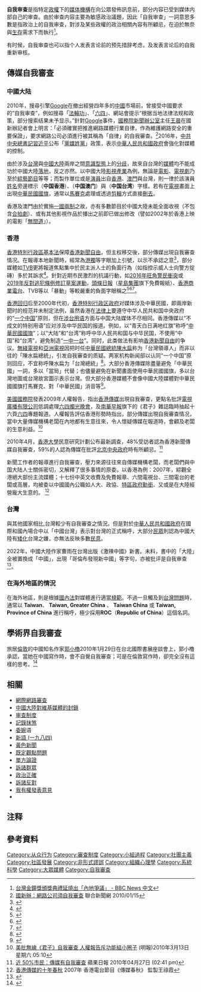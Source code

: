 {{审查制度}}
'''自我审查'''是指特定[[政權|政權]]下的[[大眾媒體|媒体]][[機構|機構]]在向公眾發佈訊息前，部分内容已受到媒体内部自己的审查。由於审查内容主要為敏感政治議題，因此「自我审查」一詞意思多數是指政治上的自我审查，對涉及某些政權的政治相關內容有所顧忌，在迫於無奈與[[生存|生存]]需求下而執行<ref>[https://www.bbc.com/zhongwen/trad/china/2016/10/161009_taiwan_golden_bell 台灣金鐘獎頒獎典禮延燒出「內地爭議」 - BBC News 中文]</ref>。

有时候，自我审查也可以指个人发表言论前的预先措辞考虑，及发表言论后的自我重新审核。

{{or|有關於實施「自我审查」，正意味着，『此些媒体被認定為缺乏該當[[政權|政權]]所認定之[[中立|中立]]性、[[真理|真实]]性、全面性，可信性』，故“自我审查”对于媒体機構来说，通常是一種[[狹義|狹義]]的要求。而對於大眾而言，則是戲謔地用來形容話不好說，對於那些言論受到[[管制|管制]]的國家，或者那些允許自由發表意見卻要求[[政治正確|政治正確]]的國家，「自我審查」成為公眾的調侃用詞。}}

==傳媒自我審查==
{{Globalize|章節|area=两岸三地|time=2018-08-20T01:50:10+00:00}}

===中國大陆===
{{main|中华人民共和国言论审查}}
2010年，搜尋引擎[[Google|Google]]在撤出經營四年多的[[中華人民共和國|中國]]市場前，曾接受中國要求的“自我审查”，例如搜尋「[[法輪功|法輪功]]」、「[[六四|六四]]」、網站會提示“根据当地法律法规和政策，部分搜索结果未予显示。”針對[[Google|Google]]事件，[[國務院新聞辦公室|國務院新聞辦公室]]主任[[王晨_(政治人物)|王晨]]在國新辦記者會上明言：「必須確實把推進網路媒體行業自律，作為維護網路安全的重要保證」，要求網路公司必須進行被其稱為「自律」的自我審查。<ref>[http://mag.udn.com/mag/digital/storypage.jsp?f_ART_ID=231364 國新辦：網路公司須自我審查] {{Wayback|url=http://mag.udn.com/mag/digital/storypage.jsp?f_ART_ID=231364 |date=20100118014358 }} 聯合新聞網 2010/01/15</ref>2016年，[[中國共產黨中央委員會總書記|中共中央總書記]][[習近平|習近平]]公布「[[黨媒姓黨|黨媒姓黨]]」政策，表示[[中華人民共和國政府|中華人民共和國政府]]會強化對媒體的控制。

由於涉及[[台灣|台灣]]與[[中國大陸|中國大陸]]兩岸之間[[意識型態|意識型態]]上的[[文化差異|分歧]]，故來自台灣的[[媒體|媒體]]均不能成功於中國大陸[[電視節目|落地]]，反之亦然。以中國大陸[[影視產業|影視產業]]為例，無論是[[電影|電影]]、[[電視劇|電視劇]]乃至於[[綜藝節目|綜藝節目]]等等；而製作單位或是[[演員|演員]]出自[[香港|香港]]、[[澳門|澳門]]與台灣，則一律於該演員[[姓名|姓名]]旁邊標示（'''中国香港'''）、（'''中国澳门'''）與（'''中国台湾'''）字樣{{NoteTag|例如，許多電影中也許有來自臺灣的工作團隊，字幕上也全都標示為中國臺灣。其他包括[[香港|香港]]和[[澳門|澳門]]的中華人民共和國[[特別行政區|特別行政區]]也會依照該地區法律來標示，如[[香港特别行政区基本法|香港特别行政区基本法]]第151條、[[澳門特别行政区基本法|澳門特别行政区基本法]]第136條。格式範例如，“導演：[[周杰倫|周杰倫]]（中國臺灣）；主演：[[劉德華|劉德華]]（中國香港）；歌手：[[梁洛施|梁洛施]]（中國澳門）”。}}。若有在[[電視|電視]]畫面上出現[[中華民國國旗|中華民國國旗]]，通常以[[馬賽克|馬賽克]]處理或透過[[剪輯|剪輯]]方式直接[[刪除|刪去]]。

香港及澳門由於實施[[一國兩制|一國兩制]]之故，亦有多數節目於中國大陸未能全面收視（不包含[[合拍劇|合拍劇]]）、或有其他影視作品於播出之前即已做出修改（譬如2002年於香港上映的電影「[[無間道|無間道]]」）。

===香港===
[[香港特別行政區基本法|香港特別行政區基本法]]保障[[香港新聞自由|香港新聞自由]]，但主权移交後，部分傳媒出現自我審查情况。在報導本地新聞時，經常為[[港獨|港獨]]等字眼加上引號，以示不承認之意<ref>{{Cite web |url=https://news.rthk.hk/rthk/ch/component/k2/1412532-20180815.htm?archive_date=2018-08-15 |title=劉兆佳指中央打擊港獨手法多包括向特首發出指令等 (香港電台) |access-date=2019-07-20 |archive-url=https://web.archive.org/web/20190720102506/https://news.rthk.hk/rthk/ch/component/k2/1412532-20180815.htm%3Farchive_date%3D2018-08-15 |archive-date=2019-07-20 |dead-url=no }}</ref>，部分媒體如[[TVB|TVB]]更將報道焦點集中於民主派人士的負面行為（如指控示威人士向警方掟磚）多於其訴求<REF>
{{Cite web |url=https://www.bbc.com/zhongwen/trad/chinese-news-49001797 |title=香港TVB、有線新聞、Now 電視台報道「反送中」抗議的細微差別背後 (BBC) |access-date=2019-07-20 |archive-url=https://web.archive.org/web/20190717040856/https://www.bbc.com/zhongwen/trad/chinese-news-49001797 |archive-date=2019-07-17 |dead-url=no }}
</REF>。針對近期市民激烈的抗議行動，如[[2016年旺角警民衝突|2016年旺角警民衝突]]或[[2019年|2019年]][[反對逃犯條例修訂草案運動|反對逃犯條例修訂草案運動]]，[[頭條日報|頭條日報]]（[[星島集團|星島集團]]旗下免費報紙）、[[香港商業電台|香港商業電台]]、TVB等以「暴動」等較嚴重的負面字眼稱之<REF>
{{Cite web |url=http://www.881903.com/Page/ZH-TW/newsdetail.aspx?ItemId=1123157&csid=261_341 |title=金鐘暴動至今有22人送院 (香港商業電台) |access-date=2019-07-20 |archive-url=https://web.archive.org/web/20200224024637/https://www.881903.com/Page/ZH-TW/newsdetail.aspx?ItemId=1123157&csid=261_341 |archive-date=2020-02-24 |dead-url=no }}
</REF><REF>
{{Cite web |url=https://hd.stheadline.com/news/daily/hk/771407/%E6%97%A5%E5%A0%B1-%E6%B8%AF%E8%81%9E-%E9%98%B2%E6%9A%B4%E8%AD%A6-%E5%82%AC%E6%B7%9A%E5%BD%88%E6%A9%A1%E8%86%A0%E5%BD%88%E9%8E%AE%E6%9A%B4-%E5%9C%8D%E7%AB%8B%E6%9C%83%E5%8F%8D%E4%BF%AE%E4%BE%8B-%E9%87%91%E9%90%98%E7%81%A3%E4%BB%94%E7%88%86%E6%9A%B4%E5%8B%95 |title=防暴警 催淚彈橡膠彈鎮暴 圍立會反修例 金鐘灣仔爆暴動 (頭條日報) |access-date=2019-07-20 |archive-url=https://web.archive.org/web/20190720102845/https://hd.stheadline.com/news/daily/hk/771407/%25E6%2597%25A5%25E5%25A0%25B1-%25E6%25B8%25AF%25E8%2581%259E-%25E9%2598%25B2%25E6%259A%25B4%25E8%25AD%25A6-%25E5%2582%25AC%25E6%25B7%259A%25E5%25BD%2588%25E6%25A9%25A1%25E8%2586%25A0%25E5%25BD%2588%25E9%258E%25AE%25E6%259A%25B4-%25E5%259C%258D%25E7%25AB%258B%25E6%259C%2583%25E5%258F%258D%25E4%25BF%25AE%25E4%25BE%258B-%25E9%2587%2591%25E9%2590%2598%25E7%2581%25A3%25E4%25BB%2594%25E7%2588%2586%25E6%259A%25B4%25E5%258B%2595 |archive-date=2019-07-20 |dead-url=no }}
</REF><REF>
{{Cite web |url=http://news.tvb.com/story/56b9b3626db28cf46d000002/5cf768e6e603831f66dbb8f1/%E6%97%BA%E8%A7%92%E6%9A%B4%E5%8B%95%E6%A1%88%E5%85%A9%E5%90%8D%E8%A2%AB%E5%AE%9A%E7%BD%AA%E8%A2%AB%E5%91%8A%E5%B0%B1%E5%88%91%E6%9C%9F%E5%92%8C%E5%AE%9A%E7%BD%AA%E4%B8%8A%E8%A8%B4%E9%81%AD%E9%A7%81%E5%9B%9E |title=旺角暴動案兩名被定罪被告就刑期和定罪上訴遭駁回 (TVB) |access-date=2019-07-20 |archive-url=https://web.archive.org/web/20190720102852/http://news.tvb.com/story/56b9b3626db28cf46d000002/5cf768e6e603831f66dbb8f1/%25E6%2597%25BA%25E8%25A7%2592%25E6%259A%25B4%25E5%258B%2595%25E6%25A1%2588%25E5%2585%25A9%25E5%2590%258D%25E8%25A2%25AB%25E5%25AE%259A%25E7%25BD%25AA%25E8%25A2%25AB%25E5%2591%258A%25E5%25B0%25B1%25E5%2588%2591%25E6%259C%259F%25E5%2592%258C%25E5%25AE%259A%25E7%25BD%25AA%25E4%25B8%258A%25E8%25A8%25B4%25E9%2581%25AD%25E9%25A7%2581%25E5%259B%259E |archive-date=2019-07-20 |dead-url=no }}
</REF>。

[[香港回归|香港回归]]后至2000年代初，[[香港特别行政区政府|香港特别行政区政府]]对媒体涉及中華民國，即兩岸新聞时的规范并未制定法例，虽然香港在[[法律上|法律上]]要遵守中华人民共和国中央政府的“[[一個中國_(中華人民共和國)|一个中国]]”原则，但在[[涉台用语|涉台用语]]方面与中国大陆媒体不尽相同。香港傳媒以“不成文的特别用语”应对涉及中华民国的报道。例如，以“青天白日满地红旗”称呼“[[中華民國國旗|中華民國國旗]]”；以“大陆”和“台湾”称呼中华人民共和国与中华民国，不使用“中国”和“台湾”，避免制造“[[一中一台|一中一台]]”。同时，此类做法有影响[[香港新聞自由|香港新聞自由]]的争议。[[電視廣播有限公司|無綫電視]]和[[亞洲電視|亞洲電視]]因把时任[[中華民國總統|中華民國總統]][[陳水扁|陳水扁]]称为「台灣領導人」而非以往的「陳水扁總統」，引发自我審查的质疑。两家机构新闻部以认同“一个中国”原则回应，不宜称呼陳水扁为「台灣總統」<ref>{{Cite book|author=李少南 编 
|last= 
|first= 
|date=2003
|title=香港傳媒新世紀
|url=https://books.google.com.hk/books?id=vfqziPMixn0C&printsec=frontcover&dq=%E9%A6%99%E6%B8%AF%E4%BC%A0%E5%AA%92%E6%96%B0%E4%B8%96%E7%BA%AA&hl=zh-CN&sa=X&redir_esc=y&sourceid=cndr#v=onepage&q=%E9%A6%99%E6%B8%AF%E4%BC%A0%E5%AA%92%E6%96%B0%E4%B8%96%E7%BA%AA&f=false
|location=香港
|publisher=中文大陆出版社 香港中文大学 
|page= 
|isbn=9629960834
|author-link= 
|quote= 
|language=Zh-hant 
|chapter=第三章 回歸前後的中國採訪
}}</ref>{{Rp|62—63}}。大部分香港傳媒除盡量避免「中華民國」一詞，多以「當局」代替；也儘量避免在新聞畫面使用中華民國國旗，多以台灣地圖或台灣故宮圖示表示台灣。但大部分香港媒體不會像中國大陸媒體對中華民國國旗打馬賽克、對「中華民國」消音等<ref>{{Cite web|title=台灣大選部分票站排長龍|url=https://news.now.com/home/international/player?newsId=376340|accessdate=2020-05-11|work=Now 新聞|language=zh-hk|archive-url=https://web.archive.org/web/20200514075108/https://news.now.com/home/international/player?newsId=376340|archive-date=2020-05-14|dead-url=no}}</ref>。

[[美國國務院|美國國務院]]發表2009年人權報告，指出[[香港傳媒|香港傳媒]]出現自我審查，更點名批評[[電視廣播有限公司|電視廣播有限公司]]低調處理[[六四燭光晚會|六四燭光晚會]]，及[[南華早報|南華早報]]旗下的《君子》雜誌臨時抽起十六頁[[六四事件|六四]]專題報道。人權報告評估香港形勢時指出，部分傳媒出現自我審查情况，當中大量傳媒機構老闆在內地都有生意往來，令人懷疑傳媒在報道時，會顧及老闆的生意利益。<ref>[http://hk.news.yahoo.com/article/100312/4/gzlp.html 美批無線《君子》自我審查 人權報告斥功能組小圈子] {{Wayback|url=http://hk.news.yahoo.com/article/100312/4/gzlp.html |date=20100317091240 }} (明報)2010年3月13日 星期六 05:10</ref>

2010年4月，[[香港大學|香港大學]]民意研究計劃公布最新調查，48%受訪者認為香港新聞傳媒自我審查，59%的人認為傳媒在批評[[中華人民共和國政府|北京中央政府]]時有所顧忌。<ref>[http://hk.apple.nextmedia.com/realtime/art_main.php?iss_id=20100427&sec_id=6996647&art_id=13971717 近 50%市民：傳媒有自我審查] 蘋果日報 2010年04月27日 (02:41 pm)</ref>

新聞工作者的報導進行自我審查，壓力來源往往來自傳媒機構老闆，而老闆們與中国大陆人士關係密切，又解釋了很多事情的原委。以香港為例：2007年，綜觀全港絕大部份主流媒體；十七份中英文收費及免費報章、六間電視台、三間電台的老闆或高層，均被委以中國國內公職如人大、政協、[[香港授勳及嘉獎制度|特區政府勳銜]]、又或是在大陸經營龐大生意的。 <ref>[http://www.rthk.org.hk/mediadigest/20070713_76_121498.html 香港傳媒的十年春秋] {{Wayback|url=http://www.rthk.org.hk/mediadigest/20070713_76_121498.html |date=20090303215431 }} 2007年 香港電台節目《傳媒春秋》 監製王祿霞</ref>

===台灣===
與其他國家相比,台灣較少有自我審查之情況。但是對於[[中華人民共和國政府|中華人民共和國政府]]在國際和國內場合中以「中國台灣」表示對台灣的正式稱呼，大部分[[民眾|民眾]]則認為中國大陸有[[政治宣傳|矮化]]台灣之嫌，亦無法反映多數[[民意|民意]]。

2022年，中國大陸作家曹雨在台灣出版《激辣中國》新書。未料，書中的「大陸」全被置換成「中國」，出現「哥倫布發現新中國」等字句，亦被批评是自我审查<ref>{{cite news |title=哥倫布發現新中國？林家興：蔡政府「抗中保台」讓人人心中都有小警總 |url=https://tw.news.yahoo.com/%E5%93%A5%E5%80%AB%E5%B8%83%E7%99%BC%E7%8F%BE%E6%96%B0%E4%B8%AD%E5%9C%8B-%E6%9E%97%E5%AE%B6%E8%88%88-%E8%94%A1%E6%94%BF%E5%BA%9C-%E6%8A%97%E4%B8%AD%E4%BF%9D%E5%8F%B0-%E8%AE%93%E4%BA%BA%E4%BA%BA%E5%BF%83%E4%B8%AD%E9%83%BD%E6%9C%89%E5%B0%8F%E8%AD%A6%E7%B8%BD-052316954.html?guccounter=1 |work=tw.news.yahoo.com |language=zh-TW}}</ref>。

===在海外地區的情況===
在海外地區，則是根據[[國內法|國內法]]對媒體進行適當[[規範|規範]]。不過一旦觸及到[[台灣問題|台灣問題]]時，通常以 '''Taiwan'''、 '''Taiwan, Greater China''' 、 '''Taiwan China''' 或 '''Taiwan, Province of China''' 進行稱呼，極少採用'''ROC'''（'''Republic of China'''）這個名詞{{NoteTag|1971年10月25日，[[聯合國|聯合國]]大會正式通過阿爾巴尼亞案；承認中華人民共和國政府的代表是中國在聯合國組織的唯一合法代表，並與[[美國|美國]]、[[英國|英國]]、[[法國|法國]]、[[俄羅斯|俄羅斯]]共列為[[五大常任理事國|五大常任理事國]]之一。根據「[[聯合國大會第2758號決議|聯合國大會第2758號決議]]」內容，台灣不能以「中華民國」與「台灣」之名義重返或加入聯合國，否則將動用[[否決權|否決權]]。外交方面則按照上述表示，必須全面奉行[[一個中國|一個中國]]政策。}}。

==學術界自我審查==
旅居[[倫敦|倫敦]]的中國知名作家[[郭小櫓|郭小櫓]]2010年1月29日在台北國際書展座談會上，郭小櫓承認，當她在中國寫作時，會不自覺自我審查；可是在倫敦寫作時，卻完全沒有這樣的思考。<ref>{{cite web
|url=http://news.rti.org.tw/index_newsContent.aspx?id=3&id2=1&nid=231181
|title=郭小櫓：在中國寫作 有嚴重自我審查傾向
|website=[[中央廣播電台|中央廣播電台]]
|date=2010-01-29
|author=江昭倫
|url-status=dead
|access-date=2021-10-22
|archive-url=https://archive.md/H4OR
|archive-date=2012-07-21
}}</ref>

==相關==
* [[網際網路審查|網際網路審查]]
* [[中國大陸對維基媒體的封鎖|中國大陸對維基媒體的封鎖]]
* [[审查制度|审查制度]]
* [[記錄抹煞|記錄抹煞]]
* [[委婉|委婉]]语
* [[新語_(一九八四)|新語 (一九八四)]]
* [[黃色新聞|黃色新聞]]
* [[既定觀點問題|既定觀點問題]]
* [[單方論證|單方論證]]
* [[訴諸群眾|訴諸群眾]]
* [[政治正確|政治正確]]
* [[訴諸反對|訴諸反對]]
* [[我有權發表意見|我有權發表意見]]
* {{link-ja|自主規制}}

== 注释 ==
{{NoteFoot}}

==參考資料==
{{Reflist|2}}

{{媒體操縱}}
{{Authority control}}

[[Category:从众行为|Category:从众行为]]
[[Category:審查制度|Category:審查制度]]
[[Category:小組過程|Category:小組過程]]
[[Category:社團主義|Category:社團主義]]
[[Category:社區發展|Category:社區發展]]
[[Category:非形式謬誤|Category:非形式謬誤]]
[[Category:組織心理學|Category:組織心理學]]
[[Category:系統科學|Category:系統科學]]
[[Category:大眾媒體|Category:大眾媒體]]
[[Category:自我審查|Category:自我審查]]